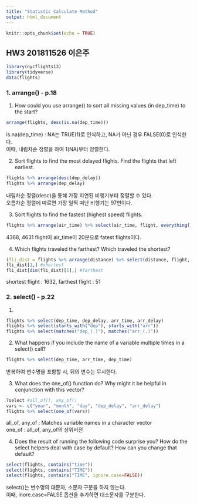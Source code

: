 ```yaml
---
title: "Statistic Calculate Method"
output: html_document
---
```


```r
knitr::opts_chunk$set(echo = TRUE)
```

## HW3 201811526 이은주
```r
library(nycflights13)
library(tidyverse)
data(flights)
```

### 1. arrange() - p.18
(1) How could you use arrange() to sort all missing values (in dep_time) to the start?
```r
arrange(flights, desc(is.na(dep_time)))
```
is.na(dep_time) : NA는 TRUE(1)로 인식하고, NA가 아닌 경우 FALSE(0)로 인식한다.  
이때, 내림차순 정렬을 하여 1(NA)부터 정렬한다.

\pagebreak

(2) Sort flights to find the most delayed flights. Find the flights that left earliest.
```r
flights %>% arrange(desc(dep_delay))
flights %>% arrange(dep_delay)
```
내림차순 정렬(desc)을 통해 가장 지연된 비행기부터 정렬할 수 있다.  
오름차순 정렬에 따르면 가장 일찍 떠난 비행기는 97번이다.

\pagebreak

(3) Sort flights to find the fastest (highest speed) flights.
```r
flights %>% arrange(air_time) %>% select(air_time, flight, everything())
```
4368, 4631 flight이 air_time이 20분으로 fatest flights이다.

\pagebreak

(4) Which flights traveled the farthest? Which traveled the shortest?
```r
(fli_dist = flights %>% arrange(distance) %>% select(distance, flight, everything()))
fli_dist[1,] #shortest
fli_dist[dim(fli_dist)[1],] #farthest
```
shortest flight : 1632, farthest flight : 51

\pagebreak

### 2. select() - p.22
(1) 
```r
flights %>% select(dep_time, dep_delay, arr_time, arr_delay)
flights %>% select(starts_with("dep"), starts_with("arr"))
flights %>% select(matches("dep_(.)"), matches("arr_(.)"))
```

\pagebreak

(2) What happens if you include the name of a variable multiple times in a select() call?
```r
flights %>% select(dep_time, arr_time, dep_time)
```
반복하여 변수명을 포함할 시, 뒤의 변수는 무시한다.


(3) What does the one_of() function do? Why might it be helpful in conjunction with this vector?
```r
?select #all_of(), any_of()
vars <- c("year", "month", "day", "dep_delay", "arr_delay")
flights %>% select(one_of(vars))
```
all_of, any_of : Matches variable names in a character vector  
one_of : all_of, any_of의 상위버전

\pagebreak

(4) Does the result of running the following code surprise you? How do the select helpers deal with case by default? How can you change that default?
```r
select(flights, contains("time"))
select(flights, contains("TIME"))
select(flights, contains("TIME", ignore.case=FALSE))
```
select()는 변수명의 대문자, 소문자 구분을 하지 않는다.  
이때, inore.case=FALSE 옵션을 추가하면 대소문자를 구분한다.


